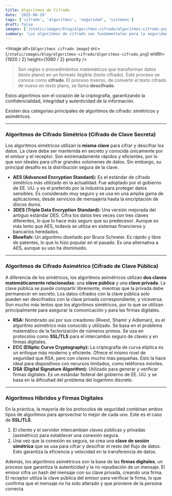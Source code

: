 ```yaml
---
title: Algoritmos de Cifrado
date: '2025-08-29'
tags: ['cifrado', 'algoritmos', 'seguridad', 'sistemas']
draft: false
images: ['/static/images/blog/algoritmos-cifrado/algoritmos-cifrado.png']
summary: 'Los algoritmos de cifrado son fundamentales para la seguridad de la información, transformando datos legibles en formatos ilegibles para proteger su confidencialidad.'
---
```


<Image
  alt={`Algoritmos cifrado image`}
  src={`/static/images/blog/algoritmos-cifrado/algoritmos-cifrado.png`}
  width={1920 / 2}
  height={1080 / 2}
  priority
/>

>Son reglas o procedimientos matemáticos que transforman datos (texto plano) en un formato ilegible (texto cifrado). Este proceso se conoce como **cifrado**. El proceso inverso, de convertir el texto cifrado de nuevo en texto plano, se llama **descifrado**.

Estos algoritmos son el corazón de la criptografía, garantizando la confidencialidad, integridad y autenticidad de la información.

Existen dos categorías principales de algoritmos de cifrado: simétricos y asimétricos.

---

### Algoritmos de Cifrado Simétrico (Cifrado de Clave Secreta)

Los algoritmos simétricos utilizan la **misma clave** para cifrar y descifrar los datos. La clave debe ser mantenida en secreto y conocida únicamente por el emisor y el receptor. Son extremadamente rápidos y eficientes, por lo que son ideales para cifrar grandes volúmenes de datos. Sin embargo, su principal desafío es la distribución segura de la clave.

* **AES (Advanced Encryption Standard):** Es el estándar de cifrado simétrico más utilizado en la actualidad. Fue adoptado por el gobierno de EE. UU. y es el preferido por la industria para proteger datos sensibles. Es considerado muy seguro y se usa en una amplia gama de aplicaciones, desde servicios de mensajería hasta la encriptación de discos duros. 
* **3DES (Triple Data Encryption Standard):** Una versión mejorada del antiguo estándar DES. Cifra los datos tres veces con tres claves diferentes, lo que lo hace más seguro que su predecesor. Aunque es más lento que AES, todavía se utiliza en sistemas financieros y bancarios heredados.
* **Blowfish:** Un algoritmo diseñado por Bruce Schneier. Es rápido y libre de patentes, lo que lo hizo popular en el pasado. Es una alternativa a AES, aunque su uso ha disminuido.

---

### Algoritmos de Cifrado Asimétrico (Cifrado de Clave Pública)

A diferencia de los simétricos, los algoritmos asimétricos utilizan **dos claves matemáticamente relacionadas**: una **clave pública** y una **clave privada**. La clave pública se puede compartir libremente, mientras que la privada debe permanecer en secreto. Los datos cifrados con la clave pública solo pueden ser descifrados con la clave privada correspondiente, y viceversa. Son mucho más lentos que los algoritmos simétricos, por lo que se utilizan principalmente para asegurar la comunicación y para las firmas digitales.

* **RSA:** Nombrado así por sus creadores (Rivest, Shamir y Adleman), es el algoritmo asimétrico más conocido y utilizado. Se basa en el problema matemático de la factorización de números primos. Se usa en protocolos como **SSL/TLS** para el intercambio seguro de claves y en firmas digitales.
* **ECC (Elliptic Curve Cryptography):** La criptografía de curva elíptica es un enfoque más moderno y eficiente. Ofrece el mismo nivel de seguridad que RSA, pero con claves mucho más pequeñas. Esto la hace ideal para dispositivos con recursos limitados, como teléfonos móviles.
* **DSA (Digital Signature Algorithm):** Utilizado para generar y verificar firmas digitales. Es un estándar federal del gobierno de EE. UU. y se basa en la dificultad del problema del logaritmo discreto.

---

### Algoritmos Híbridos y Firmas Digitales

En la práctica, la mayoría de los protocolos de seguridad combinan ambos tipos de algoritmos para aprovechar lo mejor de cada uno. Este es el caso de **SSL/TLS**.

1.  El cliente y el servidor intercambian claves públicas y privadas (asimétrico) para establecer una conexión segura.
2.  Una vez que la conexión es segura, se crea una **clave de sesión simétrica** que se usa para cifrar y descifrar el resto del flujo de datos. Esto garantiza la eficiencia y velocidad en la transferencia de datos.

Además, los algoritmos asimétricos son la base de las **firmas digitales**, un proceso que garantiza la autenticidad y la no repudiación de un mensaje. El emisor cifra un hash del mensaje con su clave privada, creando una firma. El receptor utiliza la clave pública del emisor para verificar la firma, lo que confirma que el mensaje no ha sido alterado y que proviene de la persona correcta.